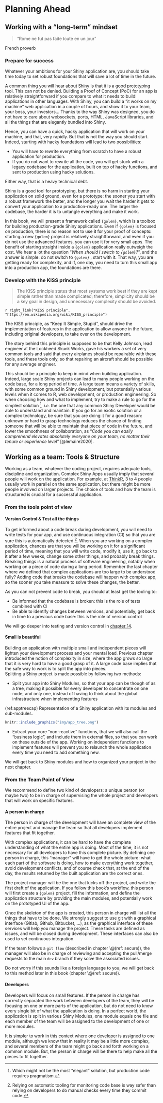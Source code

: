 # Planning Ahead {#planning}

## Working with a "long-term" mindset

> "Rome ne fut pas faite toute en un jour"

French proverb

### Prepare for success

Whatever your ambitions for your Shiny application are, you should take time today to set robust foundations that will save a lot of time in the future.

A common thing you will hear about Shiny is that it is a good prototyping tool. 
This can not be denied.
Building a Proof of Concept (PoC) for an app is relatively straightforward if you compare to what it needs to build applications in other languages. 
With Shiny, you can build a "it works on my machine" web application in a couple of hours, and show it to your team, your boss, your investors...
Thanks to the way Shiny was designed, you do not have to care about websockets, ports, HTML, JavaScript libraries, and all the things that are elegantly bundled into Shiny. 

Hence, you can have a quick, hacky application that will work on your machine, and that, very rapidly. 
But that is not the way you should start. 
Indeed, starting with hacky foundations will lead to two possibilities:

+ You will have to rewrite everything from scratch to have a robust application for production.
+ If you do not want to rewrite all the code, you will get stuck with a legacy codebase for the application, built on top of hacky functions, and sent to production using hacky solutions.

Either way, that is a heavy technical debt.

Shiny is a good tool for prototyping, but there is no harm in starting your application on solid ground, even for a prototype: the sooner you start with a robust framework the better, and the longer you wait the harder it gets to convert your application to a production-ready one.
The larger the codebase, the harder it is to untangle everything and make it work.

In this book, we will present a framework called `{golem}`, which is a toolbox for building production-grade Shiny applications. 
Even if `{golem}` is focused on production, there is no reason not to use it for your proof of concepts: starting a new `{golem}` project is relatively straightforward, and even if you do not use the advanced features, you can use it for very small apps. 
The benefit of starting straight inside a `{golem}` application really outweigh the cost. 
We hear a lot the question "_When should I switch to `{golem}`?_", and the answer is simple: do not switch to `{golem}` , start with it. 
That way, you are getting ready for complexity, and if, one day, you need to turn this small app into a production app, the foundations are there.

### Develop with the KISS principle

> The KISS principle states that most systems work best if they are kept simple rather than made complicated; therefore, simplicity should be a key goal in design, and unnecessary complexity should be avoided.

`r right_link("KISS principle", "https://en.wikipedia.org/wiki/KISS_principle")`


The KISS principle, as "Keep It Simple, Stupid", should drive the implementation of features in the application to allow anyone in the future, including original developers, to take over on the development.

The story behind this principle is supposed to be that Kelly Johnson, lead engineer at the Lockheed Skunk Works, gave his workers a set of very common tools and said that every airplanes should be repairable with these tools, and these tools only, so that repairing an aircraft should be possible for any average engineer. 

This should be a principle to keep in mind when building application. 
Indeed, large scale Shiny projects can lead to many people working on the code base, for a long period of time. 
A large team means a variety of skills, with some common ground in Shiny development, but potentially various levels when it comes to R, web development, or production engineering. 
So when choosing how and what to implement, try to make a rule to go for the simplest solution
^[Which might not be the most "elegant" solution, but production code requires pragmatism.
], _i.e._ the one that any common Shiny Developer would be able to understand and maintain. 
If you go for an exotic solution or a complex technology, be sure that you are doing it for a good reason: unknown or hard to grasp technology reduces the chance of finding someone that will be able to maintain that piece of code in the future, and lower the smoothness of collaboration, as "_Code you can easily comprehend elevates absolutely everyone on your team, no matter their tenure or experience level_" [@lemaire2020].

## Working as a team: Tools & Structure

Working as a team, whatever the coding project, requires adequate tools, discipline and organization. 
Complex Shiny Apps usually imply that several people will work on the application. 
For example, at [ThinkR](//rtask.thinkr.fr), 3 to 4 people usually work in parallel on the same application, but there might be more people involved on larger projects. 
The choice of tools and how the team is structured is crucial for a successful application.

### From the tools point of view

#### Version Control & Test all the things

To get informed about a code break during development, you will need to write tests for your app, and use continuous integration (CI) so that you are sure this is automatically detected
^[Relying on automatic tooling for monitoring code base is way safer than relying on developers to do manual checks every time they commit code.
].
When you are working on a complex application, chances are that you will be working on it for a significant period of time, meaning that you will write code, modify it, use it, go back to it after a few weeks, change some other things, and probably break things. 
Breaking things is a natural process of software engineering, notably when working on a piece of code during a long period.
Remember the last chapter where we defined that complex applications are too large to be understood fully? 
Adding code that breaks the codebase will happen with complex app, so the sooner you take measure to solve these changes, the better. 

As you can not prevent code to break, you should at least get the tooling to:

+ Be informed that the codebase is broken: this is the role of tests combined with CI
+ Be able to identify changes between versions, and potentially, get back in time to a previous code base: this is the role of version control

We will go deeper into testing and version control in [chapter 14](#step-secure).

#### Small is beautiful 

Building an application with multiple small and independent pieces will lighten your development process and your mental load.
Previous chapter introduced the notion of complexity in size, where the app grows so large that it is very hard to have a good grasp of it. 
A large code base implies that the safe way to work is to split the app into pieces.  
Splitting a Shiny project is made possible by following two methods: 

+ Split your app into Shiny Modules, so that your app can be though of as a tree, making it possible for every developer to concentrate on one node, and only one, instead of having to think about the global infrastructure when implementing features

(ref:apptreecap) Representation of a Shiny application with its modules and sub-modules.


```r
knitr::include_graphics("img/app_tree.png")
```

+ Extract your core "non-reactive" functions, that we will also call the "business logic", and include them in external files, so that you can work on these outside of the app.
Working on independent functions to implement features will prevent you to relaunch the whole application every time you need to add something new.

We will get back to Shiny modules and how to organized your project in the next chapter. 

### From the Team Point of View

We recommend to define two kind of developers: a unique person (or maybe two) to be in charge of supervising the whole project and developers that will work on specific features. 


#### A person in charge

The person in charge of the development will have an complete view of the entire project and manage the team so that all developers implement features that fit together.

With complex applications, it can be hard to have the complete understanding of what the entire app is doing.
Most of the time, it is not necessary for all developers to have this complete picture.
By defining one person in charge, this "manager" will have to get the whole picture: what each part of the software is doing, how to make everything work together, avoid development conflicts, and of course check that, at the end of the day, the results returned by the built application are the correct ones. 

The project manager will be the one that kicks off the project, and write the first draft of the application.
If you follow this book's workflow, this person will first create a `{golem}` project, fill the information, and define the application structure by providing the main modules, and potentially work on the prototyped UI of the app. 

Once the skeleton of the app is created, this person in charge will list all the things that have to be done.
We strongly suggest to use git with a graphical interface (Gitlab, Github, Bitbucket, ...), as the graphical interface of these services will help you manage the project. 
These tasks are defined as issues, and will be closed during development.
These interfaces can also be used to set continuous integration.

If the team follows a `git flow` (described in chapter \\@(ref: secure)), the manager will also be in charge of reviewing and accepting the pull/merge requests to the main `dev` branch if they solve the associated issues.

Do not worry if this sounds like a foreign language to you, we will get back to this method later in this book (chapter \\@(ref: secure)). 

#### Developers

Developers will focus on small features.
If the person in charge has correctly separated the work between developers of the team, they will be focusing on one or more parts of the application, but do not need to know every single bit of what the application is doing. 
In a perfect world, the application is split in various Shiny Modules, one module equals one file and each member of the team will be assigned to the development of one or more modules.

It is simpler to work in this context where one developer is assigned to one module, although we know that in reality it may be a little more complex, and several members of the team might go back and forth working on a common module. 
But, the person in charge will be there to help make all the pieces to fit together.
